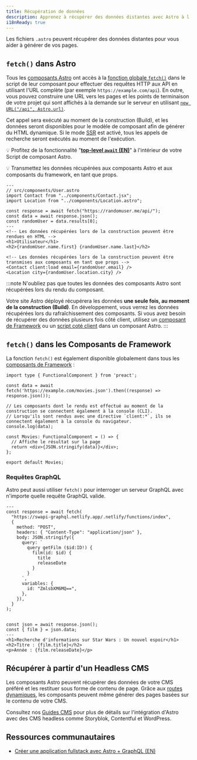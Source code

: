 ```yaml
---
title: Récupération de données
description: Apprenez à récupérer des données distantes avec Astro à l'aide de l'API fetch.
i18nReady: true
---
```

Les fichiers `.astro` peuvent récupérer des données distantes pour vous aider à générer de vos pages.

## `fetch()` dans Astro

Tous les [composants Astro](/fr/basics/astro-components/) ont accès à la [fonction globale `fetch()`](https://developer.mozilla.org/fr/docs/Web/API/fetch) dans le script de leur composant pour effectuer des requêtes HTTP aux API en utilisant l'URL complète (par exemple `https://example.com/api`).
En outre, vous pouvez construire une URL vers les pages et les points de terminaison de votre projet qui sont affichés à la demande sur le serveur en utilisant [`new URL("/api", Astro.url)`](/fr/reference/api-reference/#url).

Cet appel sera exécuté au moment de la construction (Build), et les données seront disponibles pour le modèle de composant afin de générer du HTML dynamique. Si le mode [SSR](/fr/guides/on-demand-rendering/) est activé, tous les appels de recherche seront exécutés au moment de l'exécution.

💡 Profitez de la fonctionnalité "[**top-level `await` (EN)**](https://developer.mozilla.org/en-US/docs/Web/JavaScript/Reference/Operators/await#top_level_await)" à l'intérieur de votre Script de composant Astro.

💡 Transmettez les données récupérées aux composants Astro et aux composants du framework, en tant que props.

```astro /await fetch\\(.*?\\);/
---
// src/components/User.astro
import Contact from "../components/Contact.jsx";
import Location from "../components/Location.astro";

const response = await fetch("https://randomuser.me/api/");
const data = await response.json();
const randomUser = data.results[0];
---
<!-- Les données récupérées lors de la construction peuvent être rendues en HTML -->
<h1>Utilisateur</h1>
<h2>{randomUser.name.first} {randomUser.name.last}</h2>

<!-- Les données récupérées lors de la construction peuvent être transmises aux composants en tant que props -->
<Contact client:load email={randomUser.email} />
<Location city={randomUser.location.city} />
```

:::note
N'oubliez pas que toutes les données des composants Astro sont récupérées lors du rendu du composant.

Votre site Astro déployé récupérera les données **une seule fois, au moment de la construction (Build)**. En développement, vous verrez les données récupérées lors du rafraîchissement des composants. Si vous avez besoin de récupérer des données plusieurs fois côté client, utilisez un [composant de Framework](/fr/guides/framework-components/) ou un [script coté client](/fr/guides/client-side-scripts/) dans un composant Astro.
:::

## `fetch()` dans les Composants de Framework

La fonction `fetch()` est également disponible globalement dans tous les [composants de Framework](/fr/guides/framework-components/) :

```tsx title="src/components/Movies.tsx" /await fetch\\(.*?\\)/
import type { FunctionalComponent } from 'preact';

const data = await fetch('https://example.com/movies.json').then((response) => response.json());

// Les composants dont le rendu est effectué au moment de la construction se connectent également à la console (CLI).
// Lorsqu'ils sont rendus avec une directive `client:*`, ils se connectent également à la console du navigateur.
console.log(data);

const Movies: FunctionalComponent = () => {
  // Affiche le résultat sur la page
  return <div>{JSON.stringify(data)}</div>;
};

export default Movies;
```

### Requêtes GraphQL

Astro peut aussi utiliser `fetch()` pour interroger un serveur GraphQL avec n'importe quelle requête GraphQL valide.

```astro title="src/components/Film.astro" "await fetch"
---
const response = await fetch(
  "https://swapi-graphql.netlify.app/.netlify/functions/index",
  {
    method: "POST",
    headers: { "Content-Type": "application/json" },
    body: JSON.stringify({
      query: `
        query getFilm ($id:ID!) {
          film(id: $id) {
            title
            releaseDate
          }
        }
      `,
      variables: {
        id: "ZmlsbXM6MQ==",
      },
    }),
  }
);


const json = await response.json();
const { film } = json.data;
---
<h1>Recherche d'informations sur Star Wars : Un nouvel espoir</h1>
<h2>Titre : {film.title}</h2>
<p>Année : {film.releaseDate}</p>
```

## Récupérer à partir d'un Headless CMS

Les composants Astro peuvent récupérer des données de votre CMS préféré et les restituer sous forme de contenu de page. Grâce aux [routes dynamiques](/fr/guides/routing/#routes-dynamiques), les composants peuvent même générer des pages basées sur le contenu de votre CMS.

Consultez nos [Guides CMS](/fr/guides/cms/) pour plus de détails sur l'intégration d'Astro avec des CMS headless comme Storyblok, Contentful et WordPress.

## Ressources communautaires

- [Créer une application fullstack avec Astro + GraphQL (EN)](https://robkendal.co.uk/blog/how-to-build-astro-site-with-graphql/)
